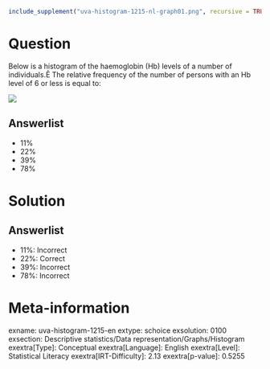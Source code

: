 ```r
include_supplement("uva-histogram-1215-nl-graph01.png", recursive = TRUE)
```

Question
========

Below is a histogram of the haemoglobin (Hb) levels of a number of individuals.Ê The relative frequency of the number of persons with an Hb level of 6 or less is equal to:

![](uva-histogram-1215-nl-graph01.png)

Answerlist
----------

* 11%
* 22%
* 39%
* 78%

Solution
========

Answerlist
----------

* 11%: Incorrect
* 22%: Correct
* 39%: Incorrect
* 78%: Incorrect

Meta-information
================
exname: uva-histogram-1215-en
extype: schoice
exsolution: 0100
exsection: Descriptive statistics/Data representation/Graphs/Histogram
exextra[Type]: Conceptual
exextra[Language]: English
exextra[Level]: Statistical Literacy
exextra[IRT-Difficulty]: 2.13
exextra[p-value]: 0.5255
